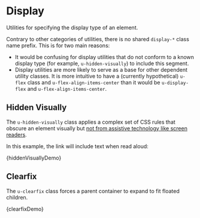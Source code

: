 
<Meta title="Utilities/Display" />

# Display

Utilities for specifying the display type of an element.

Contrary to other categories of utilities, there is no shared `display-*` class name prefix. This is for two main reasons:

- It would be confusing for display utilities that do not conform to a known display type (for example, `u-hidden-visually`) to include this segment.
- Display utilities are more likely to serve as a base for other dependent utility classes. It is more intuitive to have a (currently hypothetical) `u-flex` class and `u-flex-align-items-center` than it would be `u-display-flex` and `u-flex-align-items-center`.

## Hidden Visually

The `u-hidden-visually` class applies a complex set of CSS rules that obscure an element visually but [not from assistive technology like screen readers](https://cloudfour.com/thinks/see-no-evil-hidden-content-and-accessibility/#showing-additional-content-for-screen-readers).

In this example, the link will include text when read aloud:

<Canvas>
  <Story name="Hidden Visually">{hiddenVisuallyDemo}</Story>
</Canvas>

## Clearfix

The `u-clearfix` class forces a parent container to expand to fit floated children.

<Canvas>
  <Story name="Clearfix">{clearfixDemo}</Story>
</Canvas>

